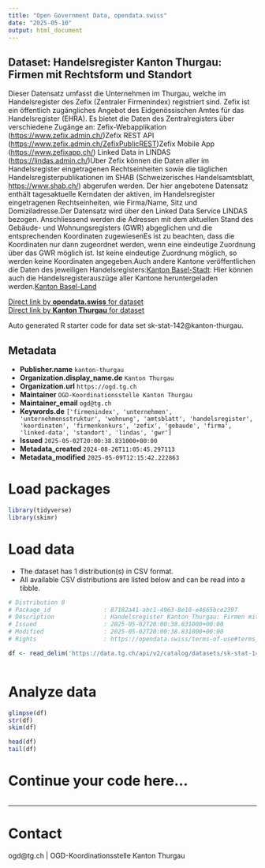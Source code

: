 ```yaml
---
title: "Open Government Data, opendata.swiss"
date: "2025-05-10"
output: html_document
---
```


## Dataset: Handelsregister Kanton Thurgau: Firmen mit Rechtsform und Standort

Dieser Datensatz umfasst die Unternehmen im Thurgau, welche im Handelsregister des Zefix (Zentraler Firmenindex) registriert sind. Zefix ist ein öffentlich zugängliches Angebot des Eidgenössischen Amtes für das Handelsregister (EHRA). Es bietet die Daten des Zentralregisters über verschiedene Zugänge an: Zefix-Webapplikation ([https://www.zefix.admin.ch/](https://www.zefix.admin.ch/))Zefix REST API ([https://www.zefix.admin.ch/ZefixPublicREST](https://www.zefix.admin.ch/ZefixPublicREST))Zefix Mobile App ([https://www.zefixapp.ch/](https://www.zefixapp.ch/)) Linked Data in LINDAS ([https://lindas.admin.ch/](https://lindas.admin.ch/))Über Zefix können die Daten aller im Handelsregister eingetragenen Rechtseinheiten sowie die täglichen Handelsregisterpublikationen im SHAB (Schweizerisches Handelsamtsblatt, [https://www.shab.ch/](https://www.shab.ch/)) abgerufen werden. Der hier angebotene Datensatz enthält tagesaktuelle Kerndaten der aktiven, im Handelsregister eingetragenen Rechtseinheiten, wie Firma/Name, Sitz und Domiziladresse.Der Datensatz wird über den Linked Data Service LINDAS bezogen. Anschliessend werden die Adressen mit dem aktuellen Stand des Gebäude- und Wohnungsregisters (GWR) abgeglichen und die entsprechenden Koordinaten zugewiesenEs ist zu beachten, dass die Koordinaten nur dann zugeordnet werden, wenn eine eindeutige Zuordnung über das GWR möglich ist. Ist keine eindeutige Zuordnung möglich, so werden keine Koordinaten angegeben.Auch andere Kantone veröffentlichen die Daten des jeweiligen Handelsregisters:[Kanton Basel-Stadt](https://data.bs.ch/explore/dataset/100330/information/?disjunctive.company_type_de&disjunctive.municipality&disjunctive.plz&disjunctive.locality&disjunctive.address&sort=company_legal_name): Hier können auch die Handelsregisterauszüge aller Kantone heruntergeladen werden.[Kanton Basel-Land](https://data.bl.ch/explore/dataset/12480/information/?disjunctive.firmensitz&disjunctive.firmensitz_bezirk&disjunctive.rechtsform&disjunctive.noga_abschnitt&disjunctive.noga_abteilung&disjunctive.lokalisierungsmethode&sort=firmensitz_code)

[Direct link by **opendata.swiss** for dataset](https://opendata.swiss/de/dataset/handelsregister-kanton-thurgau-firmen-mit-rechtsform-und-standort)<br>
[Direct link by **Kanton Thurgau** for dataset](https://data.tg.ch/explore/dataset/sk-stat-142/)

Auto generated R starter code for data set sk-stat-142@kanton-thurgau.

## Metadata

- **Publisher.name** `kanton-thurgau`
- **Organization.display_name.de** `Kanton Thurgau`
- **Organization.url** `https://ogd.tg.ch`
- **Maintainer** `OGD-Koordinationsstelle Kanton Thurgau`
- **Maintainer_email** `ogd@tg.ch`
- **Keywords.de** `['firmenindex', 'unternehmen', 'unternehmensstruktur', 'wohnung', 'amtsblatt', 'handelsregister', 'koordinaten', 'firmenkonkurs', 'zefix', 'gebaude', 'firma', 'linked-data', 'standort', 'lindas', 'gwr']`
- **Issued** `2025-05-02T20:00:38.831000+00:00`
- **Metadata_created** `2024-08-26T11:05:45.297113`
- **Metadata_modified** `2025-05-09T12:15:42.222863`


# Load packages

```r

library(tidyverse)
library(skimr)

```

# Load data

-   The dataset has 1 distribution(s) in CSV format.
-   All available CSV distributions are listed below and can be read into a tibble.

```r

# Distribution 0
# Package_id               : 87182a41-abc1-4963-8e10-e4665bce2397
# Description              : Handelsregister Kanton Thurgau: Firmen mit Rechtsform und Standort (csv)
# Issued                   : 2025-05-02T20:00:38.831000+00:00
# Modified                 : 2025-05-02T20:00:38.831000+00:00
# Rights                   : https://opendata.swiss/terms-of-use#terms_by

df <- read_delim('https://data.tg.ch/api/v2/catalog/datasets/sk-stat-142/exports/csv?use_labels=true')



```

# Analyze data

```r

glimpse(df)
str(df)
skim(df)

head(df)
tail(df)

```

# Continue your code here...

```r

```

------------------------------------------------------------------------

# Contact

ogd@tg.ch | OGD-Koordinationsstelle Kanton Thurgau
